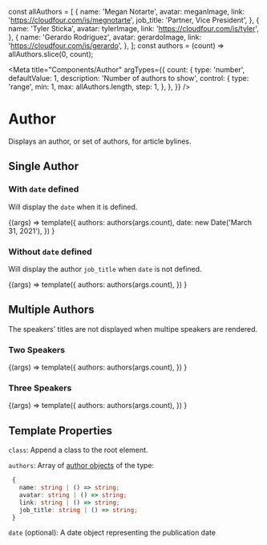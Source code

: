 const allAuthors = [
  {
    name: 'Megan Notarte',
    avatar: meganImage,
    link: 'https://cloudfour.com/is/megnotarte',
    job_title: 'Partner, Vice President',
  },
  {
    name: 'Tyler Sticka',
    avatar: tylerImage,
    link: 'https://cloudfour.com/is/tyler',
  },
  {
    name: 'Gerardo Rodriguez',
    avatar: gerardoImage,
    link: 'https://cloudfour.com/is/gerardo',
  },
];
const authors = (count) => allAuthors.slice(0, count);

<Meta
  title="Components/Author"
  argTypes={{
    count: {
      type: 'number',
      defaultValue: 1,
      description: 'Number of authors to show',
      control: {
        type: 'range',
        min: 1,
        max: allAuthors.length,
        step: 1,
      },
    },
  }}
/>

# Author

Displays an author, or set of authors, for article bylines.

## Single Author

### With `date` defined

Will display the `date` when it is defined.

<Canvas>
  <Story name="With date" args={{ count: 1 }}>
    {(args) =>
      template({
        authors: authors(args.count),
        date: new Date('March 31, 2021'),
      })
    }
  </Story>
</Canvas>

### Without `date` defined

Will display the author `job_title` when `date` is not defined.

<Canvas>
  <Story name="Without date" args={{ count: 1 }}>
    {(args) =>
      template({
        authors: authors(args.count),
      })
    }
  </Story>
</Canvas>

## Multiple Authors

The speakers' titles are not displayed when multipe speakers are rendered.

### Two Speakers

<Canvas>
  <Story name="Two Speakers" args={{ count: 2 }}>
    {(args) =>
      template({
        authors: authors(args.count),
      })
    }
  </Story>
</Canvas>

### Three Speakers

<Canvas>
  <Story name="Three Speakers" args={{ count: 3 }}>
    {(args) =>
      template({
        authors: authors(args.count),
      })
    }
  </Story>
</Canvas>

## Template Properties

`class`: Append a class to the root element.

`authors`: Array of [author objects](https://timber.github.io/docs/reference/timber-user/#properties) of the type:

```ts
 {
   name: string | () => string;
   avatar: string | () => string;
   link: string | () => string;
   job_title: string | () => string;
 }
```

`date` (optional): A date object representing the publication date
